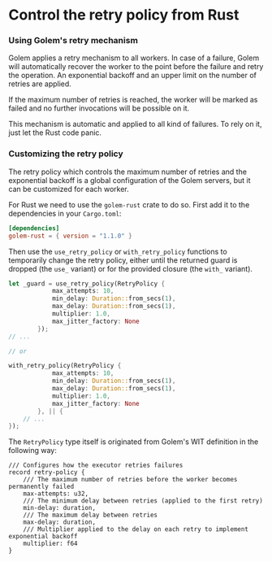 # Control the retry policy from Rust

### Using Golem's retry mechanism

Golem applies a retry mechanism to all workers. In case of a failure, Golem will automatically recover the worker to the point before the failure and retry the operation. An exponential backoff and an upper limit on the number of retries are applied.

If the maximum number of retries is reached, the worker will be marked as failed and no further invocations will be possible on it.

This mechanism is automatic and applied to all kind of failures. To rely on it, just let the Rust code panic.

### Customizing the retry policy

The retry policy which controls the maximum number of retries and the exponential backoff is a global configuration of the Golem servers, but it can be customized for each worker.

For Rust we need to use the `golem-rust` crate to do so.
First add it to the dependencies in your `Cargo.toml`:

```toml
[dependencies]
golem-rust = { version = "1.1.0" }
```

Then use the `use_retry_policy` or `with_retry_policy` functions to temporarily change the retry policy, either until the returned guard is dropped (the `use_` variant) or for the provided closure (the `with_` variant).

```rust
let _guard = use_retry_policy(RetryPolicy {
            max_attempts: 10,
            min_delay: Duration::from_secs(1),
            max_delay: Duration::from_secs(1),
            multiplier: 1.0,
            max_jitter_factory: None
        });
// ...

// or

with_retry_policy(RetryPolicy {
            max_attempts: 10,
            min_delay: Duration::from_secs(1),
            max_delay: Duration::from_secs(1),
            multiplier: 1.0,
            max_jitter_factory: None
        }, || {
    // ...
});
```

The `RetryPolicy` type itself is originated from Golem's WIT definition in the following way:

```wit
/// Configures how the executor retries failures
record retry-policy {
    /// The maximum number of retries before the worker becomes permanently failed
    max-attempts: u32,
    /// The minimum delay between retries (applied to the first retry)
    min-delay: duration,
    /// The maximum delay between retries
    max-delay: duration,
    /// Multiplier applied to the delay on each retry to implement exponential backoff
    multiplier: f64
}
```
